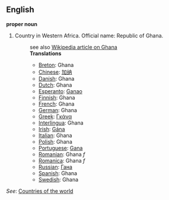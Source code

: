 ==English==

'''proper noun'''

# Country in Western Africa. Official name: Republic of Ghana.
#:see also [[en:Ghana|Wikipedia article on Ghana]]
#:'''Translations'''
#:*[[Breton]]: Ghana
#:*[[Chinese]]: [[加纳]]
#:*[[Danish]]: Ghana
#:*[[Dutch]]: Ghana
#:*[[Esperanto]]: [[Ganao]]
#:*[[Finnish]]: Ghana
#:*[[French]]: Ghana
#:*[[German]]: Ghana
#:*[[Greek]]: [[Γκάνα]]
#:*[[Interlingua]]: Ghana
#:*[[Irish]]: [[Gána]]
#:*[[Italian]]: Ghana
#:*[[Polish]]: Ghana
#:*[[Portuguese]]: [[Gana]]
#:*[[Romanian]]: Ghana ''f''
#:*[[Romanica]]: Ghana ''f''
#:*[[Russian]]: [[Гана]]
#:*[[Spanish]]: Ghana
#:*[[Swedish]]: Ghana

''See'': [[Countries of the world]]